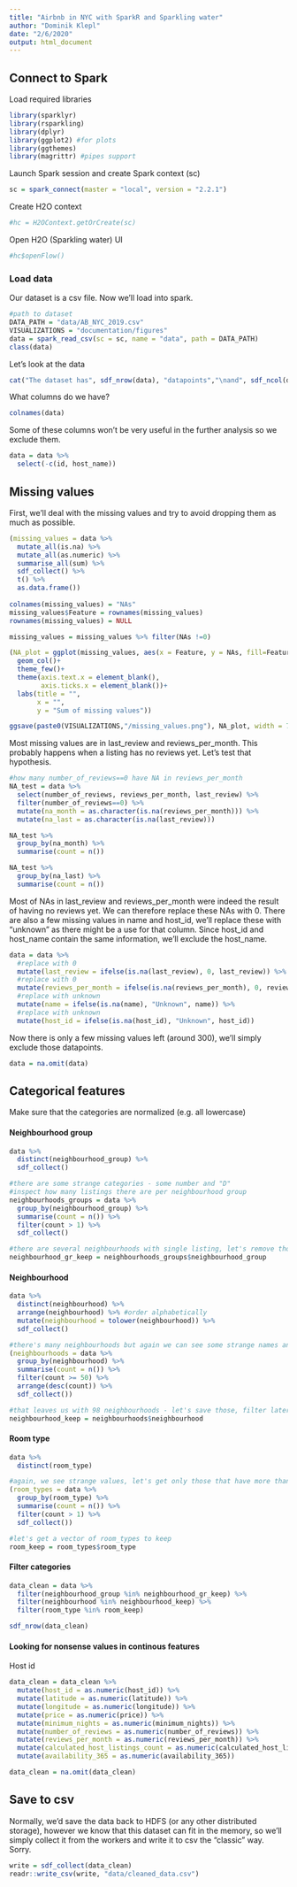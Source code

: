 ```yaml
---
title: "Airbnb in NYC with SparkR and Sparkling water"
author: "Dominik Klepl"
date: "2/6/2020"
output: html_document
---
```


## Connect to Spark
Load required libraries
```r
library(sparklyr)
library(rsparkling)
library(dplyr)
library(ggplot2) #for plots
library(ggthemes)
library(magrittr) #pipes support
```

Launch Spark session and create Spark context (sc)
```r
sc = spark_connect(master = "local", version = "2.2.1")
```

Create H2O context
```r
#hc = H2OContext.getOrCreate(sc)
```

Open H2O (Sparkling water) UI
```r
#hc$openFlow()
```

### Load data
Our dataset is a csv file. Now we'll load into spark.
```r
#path to dataset
DATA_PATH = "data/AB_NYC_2019.csv"
VISUALIZATIONS = "documentation/figures"
data = spark_read_csv(sc = sc, name = "data", path = DATA_PATH)
class(data)
```

Let's look at the data
```r
cat("The dataset has", sdf_nrow(data), "datapoints","\nand", sdf_ncol(data), "features.")
```

What columns do we have?
```r
colnames(data)
```

Some of these columns won't be very useful in the further analysis so we exclude them.
```r
data = data %>%
  select(-c(id, host_name))
```


## Missing values
First, we'll deal with the missing values and try to avoid dropping them as much as possible.
```r
(missing_values = data %>% 
  mutate_all(is.na) %>%
  mutate_all(as.numeric) %>%
  summarise_all(sum) %>% 
  sdf_collect() %>%
  t() %>%
  as.data.frame())
  
colnames(missing_values) = "NAs"
missing_values$Feature = rownames(missing_values)
rownames(missing_values) = NULL

missing_values = missing_values %>% filter(NAs !=0)

(NA_plot = ggplot(missing_values, aes(x = Feature, y = NAs, fill=Feature))+
  geom_col()+
  theme_few()+
  theme(axis.text.x = element_blank(),
        axis.ticks.x = element_blank())+
  labs(title = "",
       x = "",
       y = "Sum of missing values"))

ggsave(paste0(VISUALIZATIONS,"/missing_values.png"), NA_plot, width = 7, height = 4)
```

Most missing values are in last_review and reviews_per_month. This probably happens when a listing has no reviews yet. Let's test that hypothesis.
```r
#how many number_of_reviews==0 have NA in reviews_per_month 
NA_test = data %>% 
  select(number_of_reviews, reviews_per_month, last_review) %>%
  filter(number_of_reviews==0) %>%
  mutate(na_month = as.character(is.na(reviews_per_month))) %>%
  mutate(na_last = as.character(is.na(last_review)))

NA_test %>%
  group_by(na_month) %>%
  summarise(count = n())

NA_test %>%
  group_by(na_last) %>%
  summarise(count = n())
```

Most of NAs in last_review and reviews_per_month were indeed the result of having no reviews yet. We can therefore replace these NAs with 0.
There are also a few missing values in name and host_id, we'll replace these with "unknown" as there might be a use for that column.
Since host_id and host_name contain the same information, we'll exclude the host_name.
```r
data = data %>%
  #replace with 0
  mutate(last_review = ifelse(is.na(last_review), 0, last_review)) %>% 
  #replace with 0
  mutate(reviews_per_month = ifelse(is.na(reviews_per_month), 0, reviews_per_month)) %>% 
  #replace with unknown
  mutate(name = ifelse(is.na(name), "Unknown", name)) %>%
  #replace with unknown
  mutate(host_id = ifelse(is.na(host_id), "Unknown", host_id))
```

Now there is only a few missing values left (around 300), we'll simply exclude those datapoints.
```r
data = na.omit(data)
```

## Categorical features
Make sure that the categories are normalized (e.g. all lowercase)

#### Neighbourhood group
```r
data %>%
  distinct(neighbourhood_group) %>%
  sdf_collect()

#there are some strange categories - some number and "D"
#inspect how many listings there are per neighbourhood group
neighbourhoods_groups = data %>%
  group_by(neighbourhood_group) %>%
  summarise(count = n()) %>%
  filter(count > 1) %>%
  sdf_collect()

#there are several neighbourhoods with single listing, let's remove those - create list of neighbourhoods to keep, we'll filter later, all at once
neighbourhood_gr_keep = neighbourhoods_groups$neighbourhood_group
```

#### Neighbourhood
```r
data %>%
  distinct(neighbourhood) %>%
  arrange(neighbourhood) %>% #order alphabetically
  mutate(neighbourhood = tolower(neighbourhood)) %>%
  sdf_collect()

#there's many neighbourhoods but again we can see some strange names and it's also possible there will be neighbourhoods with very low number of listings - let's exclude all that have less than 50
(neighbourhoods = data %>%
  group_by(neighbourhood) %>%
  summarise(count = n()) %>%
  filter(count >= 50) %>%
  arrange(desc(count)) %>%
  sdf_collect())

#that leaves us with 98 neighbourhoods - let's save those, filter later
neighbourhood_keep = neighbourhoods$neighbourhood
```

#### Room type
```r
data %>%
  distinct(room_type)

#again, we see strange values, let's get only those that have more than 1 listing
(room_types = data %>% 
  group_by(room_type) %>%
  summarise(count = n()) %>%
  filter(count > 1) %>%
  sdf_collect())

#let's get a vector of room_types to keep
room_keep = room_types$room_type
```

#### Filter categories
```r
data_clean = data %>%
  filter(neighbourhood_group %in% neighbourhood_gr_keep) %>%
  filter(neighbourhood %in% neighbourhood_keep) %>%
  filter(room_type %in% room_keep)

sdf_nrow(data_clean)
```

#### Looking for nonsense values in continous features

Host id
```r
data_clean = data_clean %>% 
  mutate(host_id = as.numeric(host_id)) %>%
  mutate(latitude = as.numeric(latitude)) %>%
  mutate(longitude = as.numeric(longitude)) %>%
  mutate(price = as.numeric(price)) %>%
  mutate(minimum_nights = as.numeric(minimum_nights)) %>%
  mutate(number_of_reviews = as.numeric(number_of_reviews)) %>%
  mutate(reviews_per_month = as.numeric(reviews_per_month)) %>%
  mutate(calculated_host_listings_count = as.numeric(calculated_host_listings_count)) %>%
  mutate(availability_365 = as.numeric(availability_365))

data_clean = na.omit(data_clean)
```


## Save to csv
Normally, we'd save the data back to HDFS (or any other distributed storage), however we know that this dataset can fit in the memory, so we'll simply collect it from the workers and write it to csv the "classic" way. Sorry.
```r
write = sdf_collect(data_clean)
readr::write_csv(write, "data/cleaned_data.csv")
```



